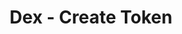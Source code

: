---
title: 'Dex - Create Token'
openapi: '/en/api-reference/openapi-en.json POST /v1/dex/{chain}/create'
---